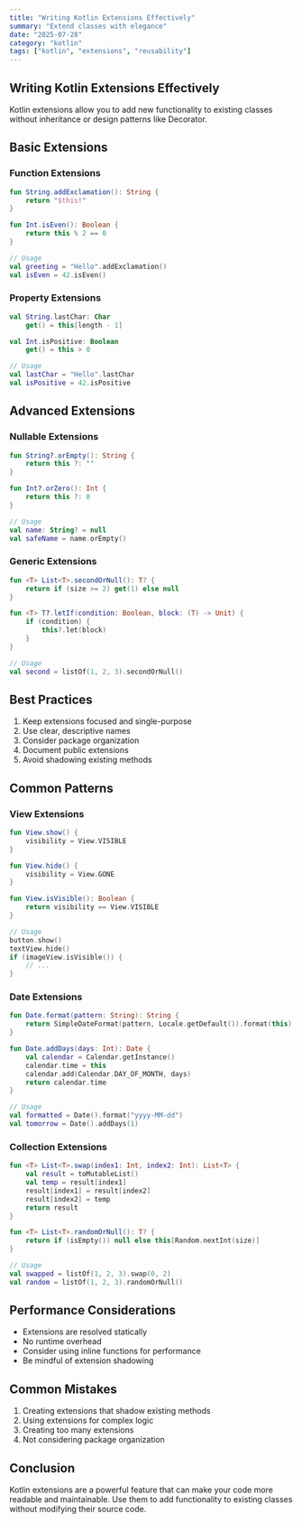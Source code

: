 ```yaml
---
title: "Writing Kotlin Extensions Effectively"
summary: "Extend classes with elegance"
date: "2025-07-28"
category: "kotlin"
tags: ["kotlin", "extensions", "reusability"]
---
```


## Writing Kotlin Extensions Effectively

Kotlin extensions allow you to add new functionality to existing classes without inheritance or design patterns like Decorator.

## Basic Extensions

### Function Extensions

```kotlin
fun String.addExclamation(): String {
    return "$this!"
}

fun Int.isEven(): Boolean {
    return this % 2 == 0
}

// Usage
val greeting = "Hello".addExclamation()
val isEven = 42.isEven()
```

### Property Extensions

```kotlin
val String.lastChar: Char
    get() = this[length - 1]

val Int.isPositive: Boolean
    get() = this > 0

// Usage
val lastChar = "Hello".lastChar
val isPositive = 42.isPositive
```

## Advanced Extensions

### Nullable Extensions

```kotlin
fun String?.orEmpty(): String {
    return this ?: ""
}

fun Int?.orZero(): Int {
    return this ?: 0
}

// Usage
val name: String? = null
val safeName = name.orEmpty()
```

### Generic Extensions

```kotlin
fun <T> List<T>.secondOrNull(): T? {
    return if (size >= 2) get(1) else null
}

fun <T> T?.letIf(condition: Boolean, block: (T) -> Unit) {
    if (condition) {
        this?.let(block)
    }
}

// Usage
val second = listOf(1, 2, 3).secondOrNull()
```

## Best Practices

1. Keep extensions focused and single-purpose
2. Use clear, descriptive names
3. Consider package organization
4. Document public extensions
5. Avoid shadowing existing methods

## Common Patterns

### View Extensions

```kotlin
fun View.show() {
    visibility = View.VISIBLE
}

fun View.hide() {
    visibility = View.GONE
}

fun View.isVisible(): Boolean {
    return visibility == View.VISIBLE
}

// Usage
button.show()
textView.hide()
if (imageView.isVisible()) {
    // ...
}
```

### Date Extensions

```kotlin
fun Date.format(pattern: String): String {
    return SimpleDateFormat(pattern, Locale.getDefault()).format(this)
}

fun Date.addDays(days: Int): Date {
    val calendar = Calendar.getInstance()
    calendar.time = this
    calendar.add(Calendar.DAY_OF_MONTH, days)
    return calendar.time
}

// Usage
val formatted = Date().format("yyyy-MM-dd")
val tomorrow = Date().addDays(1)
```

### Collection Extensions

```kotlin
fun <T> List<T>.swap(index1: Int, index2: Int): List<T> {
    val result = toMutableList()
    val temp = result[index1]
    result[index1] = result[index2]
    result[index2] = temp
    return result
}

fun <T> List<T>.randomOrNull(): T? {
    return if (isEmpty()) null else this[Random.nextInt(size)]
}

// Usage
val swapped = listOf(1, 2, 3).swap(0, 2)
val random = listOf(1, 2, 3).randomOrNull()
```

## Performance Considerations

- Extensions are resolved statically
- No runtime overhead
- Consider using inline functions for performance
- Be mindful of extension shadowing

## Common Mistakes

1. Creating extensions that shadow existing methods
2. Using extensions for complex logic
3. Creating too many extensions
4. Not considering package organization

## Conclusion

Kotlin extensions are a powerful feature that can make your code more readable and maintainable. Use them to add functionality to existing classes without modifying their source code.
